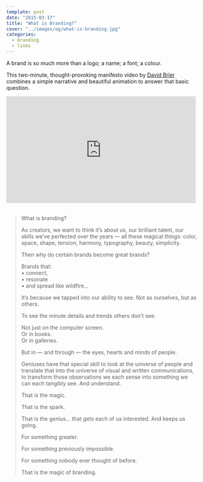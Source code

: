 ```yaml
---
template: post
date: "2015-03-17"
title: "What is Branding?"
cover: "../images/og/what-is-branding.jpg"
categories:
  - branding
  - links
---
```




A brand is so much more than a logo; a name; a font; a colour.

This two-minute, thought-provoking manifesto video by [David Brier](http://www.risingabovethenoise.com/) combines a simple narrative and beautiful animation to answer that basic question.

<div class="videoWrapper">
  <iframe width="500" height="281" src="https://www.youtube.com/embed/uaGotppPsCs?feature=oembed" frameborder="0" allowfullscreen=""></iframe>
</div>
 
<blockquote>
  <p>What is branding?</p>
  <p>As creators, we want to think it’s about us, our brilliant talent, our skills we’ve perfected over the years — all these magical things: color, space, shape, tension, harmony, typography, beauty, simplicity.</p>
  <p>Then why do certain brands become great brands?</p>
  <p>Brands that:<br /> • connect,<br /> • resonate<br /> • and spread like wildfire…</p>
  <p>It’s because we tapped into our ability to see. Not as ourselves, but as others.</p>
  <p>To see the minute details and trends others don’t see.</p>
  <p>Not just on the computer screen.<br /> Or in books.<br /> Or in galleries.</p>
  <p>But in — and through — the eyes, hearts and minds of people.</p>
  <p>Geniuses have that special skill to look at the universe of people and translate that into the universe of visual and written communications, to transform those observations we each sense into something we can each tangibly see. And understand.</p>
  <p>That is the magic.</p>
  <p>That is the spark.</p>
  <p>That is the genius… that gets each of us interested. And keeps us going.</p>
  <p>For something greater.</p>
  <p>For something previously impossible.</p>
  <p>For something nobody ever thought of before.</p>
  <p>That is the magic of branding.</p>
</blockquote>
